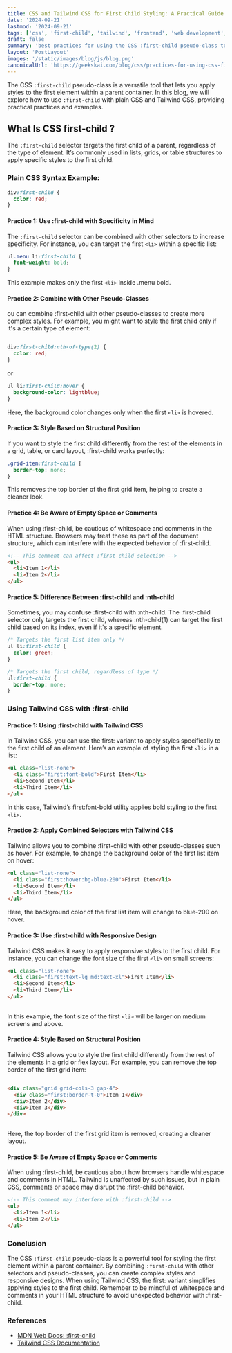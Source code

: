 ```yaml
---
title: CSS and Tailwind CSS for First Child Styling: A Practical Guide
date: '2024-09-21'
lastmod: '2024-09-21'
tags: ['css', 'first-child', 'tailwind', 'frontend', 'web development', 'programming']
draft: false
summary: 'best practices for using the CSS :first-child pseudo-class to style the first element, with examples in plain CSS and Tailwind CSS.'
layout: 'PostLayout'
images: '/static/images/blog/js/blog.png'
canonicalUrl: 'https://geekskai.com/blog/css/practices-for-using-css-first-child/'
---
```



The CSS `:first-child` pseudo-class is a versatile tool that lets you apply styles to the first element within a parent container. In this blog, we will explore how to use `:first-child` with plain CSS and Tailwind CSS, providing practical practices and examples.

## What Is CSS first-child ?

The `:first-child` selector targets the first child of a parent, regardless of the type of element. It’s commonly used in lists, grids, or table structures to apply specific styles to the first child.

### Plain CSS Syntax Example:

```css
div:first-child {
  color: red;
}
```

#### Practice 1: Use :first-child with Specificity in Mind
The `:first-child` selector can be combined with other selectors to increase specificity. For instance, you can target the first `<li>` within a specific list:

```css
ul.menu li:first-child {
  font-weight: bold;
}
```

This example makes only the first  `<li>` inside .menu bold.

#### Practice 2: Combine with Other Pseudo-Classes

ou can combine :first-child with other pseudo-classes to create more complex styles. For example, you might want to style the first child only if it's a certain type of element:

```css

div:first-child:nth-of-type(2) {
  color: red;
}
```

or 
  
```css
ul li:first-child:hover {
  background-color: lightblue;
}
```

Here, the background color changes only when the first `<li>` is hovered.

#### Practice 3: Style Based on Structural Position

If you want to style the first child differently from the rest of the elements in a grid, table, or card layout, :first-child works perfectly:

```css
.grid-item:first-child {
  border-top: none;
}

```

This removes the top border of the first grid item, helping to create a cleaner look.

#### Practice 4: Be Aware of Empty Space or Comments

When using :first-child, be cautious of whitespace and comments in the HTML structure. Browsers may treat these as part of the document structure, which can interfere with the expected behavior of :first-child.


```html
<!-- This comment can affect :first-child selection -->
<ul>
  <li>Item 1</li>
  <li>Item 2</li>
</ul>

```

#### Practice 5: Difference Between :first-child and :nth-child


Sometimes, you may confuse :first-child with :nth-child. The :first-child selector only targets the first child, whereas :nth-child(1) can target the first child based on its index, even if it's a specific element.

```css
/* Targets the first list item only */
ul li:first-child {
  color: green;
}

/* Targets the first child, regardless of type */
ul:first-child {
  border-top: none;
}
```

### Using Tailwind CSS with :first-child

#### Practice 1: Using :first-child with Tailwind CSS


In Tailwind CSS, you can use the first: variant to apply styles specifically to the first child of an element. Here’s an example of styling the first `<li>` in a list:

```html
<ul class="list-none">
  <li class="first:font-bold">First Item</li>
  <li>Second Item</li>
  <li>Third Item</li>
</ul>

```
In this case, Tailwind’s first:font-bold utility applies bold styling to the first `<li>`.

#### Practice 2: Apply Combined Selectors with Tailwind CSS

Tailwind allows you to combine :first-child with other pseudo-classes such as hover. For example, to change the background color of the first list item on hover:

```html
<ul class="list-none">
  <li class="first:hover:bg-blue-200">First Item</li>
  <li>Second Item</li>
  <li>Third Item</li>
</ul>

```

Here, the background color of the first list item will change to blue-200 on hover.

#### Practice 3: Use :first-child with Responsive Design

Tailwind CSS makes it easy to apply responsive styles to the first child. For instance, you can change the font size of the first `<li>` on small screens:

```html
<ul class="list-none">
  <li class="first:text-lg md:text-xl">First Item</li>
  <li>Second Item</li>
  <li>Third Item</li>
</ul>
  
```

In this example, the font size of the first `<li>` will be larger on medium screens and above.

#### Practice 4: Style Based on Structural Position

Tailwind CSS allows you to style the first child differently from the rest of the elements in a grid or flex layout. For example, you can remove the top border of the first grid item:

```html

<div class="grid grid-cols-3 gap-4">
  <div class="first:border-t-0">Item 1</div>
  <div>Item 2</div>
  <div>Item 3</div>
</div>
  
```

Here, the top border of the first grid item is removed, creating a cleaner layout.

#### Practice 5: Be Aware of Empty Space or Comments

When using :first-child, be cautious about how browsers handle whitespace and comments in HTML. Tailwind is unaffected by such issues, but in plain CSS, comments or space may disrupt the :first-child behavior.

```html
<!-- This comment may interfere with :first-child -->
<ul>
  <li>Item 1</li>
  <li>Item 2</li>
</ul>
```


### Conclusion

The CSS `:first-child` pseudo-class is a powerful tool for styling the first element within a parent container. By combining `:first-child` with other selectors and pseudo-classes, you can create complex styles and responsive designs. When using Tailwind CSS, the first: variant simplifies applying styles to the first child. Remember to be mindful of whitespace and comments in your HTML structure to avoid unexpected behavior with :first-child.


### References

- [MDN Web Docs: :first-child](https://developer.mozilla.org/en-US/docs/Web/CSS/:first-child)
- [Tailwind CSS Documentation](https://tailwindcss.com/docs)



